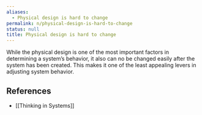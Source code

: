 ```yaml
---
aliases:
  - Physical design is hard to change
permalink: n/physical-design-is-hard-to-change
status: null
title: Physical design is hard to change
---
```

While the physical design is one of the most important factors in determining a system’s behavior, it also can no be changed easily after the system has been created. This makes it one of the least appealing levers in adjusting system behavior.

## References

- [[Thinking in Systems]]
